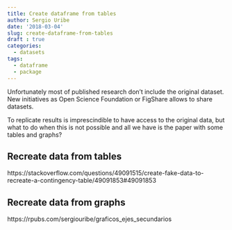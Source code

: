 ```yaml
---
title: Create dataframe from tables
author: Sergio Uribe
date: '2018-03-04'
slug: create-dataframe-from-tables
draft : true
categories:
  - datasets
tags:
  - dataframe
  - package
---
```


Unfortunately most of published research don't include the original dataset. New initiatives as Open Science Foundation or FigShare allows to share datasets. 

To replicate results is imprescindible to have access to the original data, but what to do when this is not possible and all we have is the paper with some tables and graphs?

## Recreate data from tables
https://stackoverflow.com/questions/49091515/create-fake-data-to-recreate-a-contingency-table/49091853#49091853

## Recreate data from graphs
https://rpubs.com/sergiouribe/graficos_ejes_secundarios